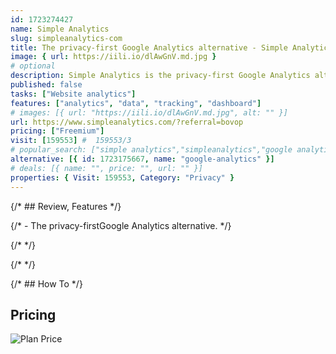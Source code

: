 ```yaml
---
id: 1723274427
name: Simple Analytics
slug: simpleanalytics-com
title: The privacy-first Google Analytics alternative - Simple Analytics
image: { url: https://iili.io/dlAwGnV.md.jpg }
# optional
description: Simple Analytics is the privacy-first Google Analytics alternative that is 100% GDPR compliant. Give us a try!
published: false
tasks: ["Website analytics"]
features: ["analytics", "data", "tracking", "dashboard"]
# images: [{ url: "https://iili.io/dlAwGnV.md.jpg", alt: "" }]
url: https://www.simpleanalytics.com/?referral=bovop
pricing: ["Freemium"]
visit: [159553] #  159553/3
# popular_search: ["simple analytics","simpleanalytics","google analytics alternative","google property verwijdeen","google analytics impressions on images"]
alternative: [{ id: 1723175667, name: "google-analytics" }]
# deals: [{ name: "", price: "", url: "" }]
properties: { Visit: 159553, Category: "Privacy" }
---
```


{/* ## Review, Features */}

{/* - The privacy-firstGoogle Analytics alternative. */}

{/* <DetailYoutube videoId="" startTime={0} /> */}

{/* <Twitters ids=[] /> */}

{/* ## How To */}

## Pricing

<Img
  src="https://p140.p3.n0.cdn.zight.com/items/E0uO5jGq/b0f728b2-cae3-4229-9a76-28103f237839.jpg?v=%225ace8dc8e0a452324e9a6c75aec1f0b7%22"
  alt="Plan Price"
/>
